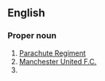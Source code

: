 ==English==

===Proper noun===
{{en-proper noun|head=[[red|Red]] [[devil|Devils]]}}

# [[w:Red Devils (Parachute Regiment)|Parachute Regiment]]
# [[w:Manchester United F.C.|Manchester United F.C.]]
# {{w|Belgium national football team}}